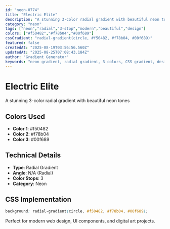 ```yaml
---
id: "neon-0774"
title: "Electric Elite"
description: "A stunning 3-color radial gradient with beautiful neon tones"
category: "neon"
tags: ["neon","radial","3-stop","modern","beautiful","design"]
colors: ["#f50482","#f78b04","#00f689"]
cssGradient: "radial-gradient(circle, #f50482, #f78b04, #00f689)"
featured: false
createdAt: "2025-08-19T03:56:56.560Z"
updatedAt: "2025-08-25T07:08:43.184Z"
author: "Gradient Generator"
keywords: "neon gradient, radial gradient, 3 colors, CSS gradient, design, #f50482, #f78b04, #00f689"
---
```


# Electric Elite

A stunning 3-color radial gradient with beautiful neon tones

## Colors Used
- **Color 1**: #f50482
- **Color 2**: #f78b04
- **Color 3**: #00f689

## Technical Details
- **Type**: Radial Gradient
- **Angle**: N/A (Radial)
- **Color Stops**: 3
- **Category**: Neon

## CSS Implementation
```css
background: radial-gradient(circle, #f50482, #f78b04, #00f689);
```

Perfect for modern web design, UI components, and digital art projects.
